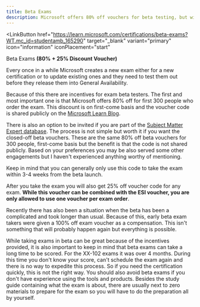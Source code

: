 ```yaml
---
title: Beta Exams
description: Microsoft offers 80% off vouchers for beta testing, but with potential delays and self-study prep required.
---
```


<LinkButton
  href="https://learn.microsoft.com/certifications/beta-exams?WT.mc_id=studentamb_165290" target="_blank"
  variant="primary"
  icon="information"
  iconPlacement="start"
  
>
  Beta Exams
</LinkButton>
**(80% + 25% Discount Voucher)**

Every once in a while Microsoft creates a new exam either for a new certification or to update existing ones and they need to test them out before they release them into General Availability. 

Because of this there are incentives for exam beta testers. The first and most important one is that Microsoft offers 80% off for first 300 people who order the exam. This discount is on first-come basis and the voucher code is shared publicly on the [Microsoft Learn Blog](https://techcommunity.microsoft.com/t5/microsoft-learn-blog/bg-p/MicrosoftLearnBlog?WT.mc_id=studentamb_165290).

There is also an option to be invited if you are part of the [Subject Matter Expert database](https://learn.microsoft.com/certifications/posts/help-us-create-exams-and-learning-content?WT.mc_id=studentamb_165290). The process is not simple but worth it if you want the closed-off beta vouchers. These are the same 80% off beta vouchers for 300 people, first-come basis but the benefit is that the code is not shared publicly. Based on your preferences you may be also served some other engagements but I haven't experienced anything worthy of mentioning.

Keep in mind that you can generally only use this code to take the exam within 3-4 weeks from the beta launch.

After you take the exam you will also get 25% off voucher code for any exam. **While this voucher can be combined with the ESI voucher, you are only allowed to use one voucher per exam order**.

Recently there has also been a situation when the beta has been a complicated and took longer than usual. Because of this, early beta exam takers were given a 100% off exam voucher as a compensation. This isn't something that will probably happen again but everything is possible.

While taking exams in beta can be great because of the incentives provided, it is also important to keep in mind that beta exams can take a long time to be scored. For the XX-102 exams it was over 4 months. During this time you don't know your score, can't schedule the exam again and there is no way to expedite this process. So if you need the certification quickly, this is not the right way. You should also avoid beta exams if you don't have experience using the tools and products. Besides the study guide containing what the exam is about, there are usually next to zero materials to prepare for the exam so you will have to do the preparation all by yourself.
